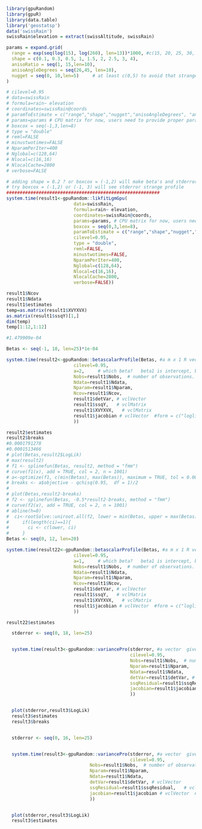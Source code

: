 <!--
%\VignetteEngine{knitr::knitr}
%\VignetteIndexEntry{loglikelihood_p}
-->



```r
library(gpuRandom)
library(gpuR)
library(data.table)
library('geostatsp')
data('swissRain')
swissRain$elevation = extract(swissAltitude, swissRain)

params = expand.grid(
  range = exp(seq(log(15), log(260), len=13))*1000, #c(15, 20, 25, 30, 35, 40,  60,  80, 100, 120, 130, 140, 150, 170, 180, 190, 200, 220, 250)*1000,#exp(seq(log(10), log(250), len=12)), #
  shape = c(0.1, 0.3, 0.5, 1, 1.5, 2, 2.5, 3, 4),   
  anisoRatio = seq(1, 15,len=10),
  anisoAngleDegrees = seq(26,45, len=10),
  nugget = seq(0, 10,len=5)     # at least c(0,5) to avoid that strange profile
)

# cilevel=0.95
# data=swissRain
# formula=rain~ elevation
# coordinates=swissRain@coords
# paramToEstimate = c("range","shape","nugget","anisoAngleDegrees", "anisoRatio", "boxcox")
# params=params # CPU matrix for now, users need to provide proper parameters given their specific need
# boxcox = seq(-1,3,len=8)
# type = "double"
# reml=FALSE
# minustwotimes=FALSE
# NparamPerIter=400
# Nglobal=c(128,64)
# Nlocal=c(16,16)
# NlocalCache=2800
# verbose=FALSE

# adding shape = 0.2 ? or boxcox = (-1,2) will make beta's and stderror's profile strange,
# try boxcox = (-1,2) or (-1, 3) will see stderror strange profile
#########################################################
system.time(result1<-gpuRandom::likfitLgmGpu(
                         data=swissRain,
                         formula=rain~ elevation, 
                         coordinates=swissRain@coords,
                         params=params, # CPU matrix for now, users need to provide proper parameters given their specific need
                         boxcox = seq(0,3,len=8),
                         paramToEstimate = c("range","shape","nugget","anisoAngleDegrees", "anisoRatio", "boxcox"), #variance and regression parameters are always estimated
                         cilevel=0.95,
                         type = "double",
                         reml=FALSE, 
                         minustwotimes=FALSE,
                         NparamPerIter=400,
                         Nglobal=c(128,64),
                         Nlocal=c(16,16),
                         NlocalCache=2800,
                         verbose=FALSE))

result1$Ncov
result1$Ndata
result1$estimates
temp=as.matrix(result1$XVYXVX)
as.matrix(result1$ssqY)[1,]
dim(temp)
temp[1:12,1:12]

#1.479909e-04
```




```r
Betas <- seq(-1, 18, len=25)*1e-04

system.time(result2<-gpuRandom::betascalarProfile(Betas, #a m x 1 R vector  given by the user 
                         cilevel=0.95,                         
                         a=2,     # which beta?   beta1 is intercept, beta2 is first covariate
                         Nobs=result1$Nobs,  # number of observations.
                         Ndata=result1$Ndata,
                         Nparam=result1$Nparam,
                         Ncov=result1$Ncov,
                         result1$detVar, # vclVector
                         result1$ssqY,   # vclMatrix
                         result1$XVYXVX,   # vclMatrix
                         result1$jacobian # vclVector  #form = c("loglik", "profileforBeta"),
                         ))

result2$estimates
result2$breaks
#0.0001791278
#0.0001513466
# plot(Betas,result2$LogLik)
# max(result2)
# f1 <- splinefun(Betas, result2, method = "fmm")
# curve(f1(x), add = TRUE, col = 2, n = 1001)
# a<-optimize(f1, c(min(Betas), max(Betas)), maximum = TRUE, tol = 0.0001)
# breaks <- a$objective - qchisq(0.95,  df = 1)/2
# 
# plot(Betas,result2-breaks)
# f2 <- splinefun(Betas, -0.5*result2-breaks, method = "fmm")
# curve(f2(x), add = TRUE, col = 2, n = 1001)
# abline(h=0)
#  ci<-rootSolve::uniroot.all(f2, lower = min(Betas, upper = max(Betas))
#     if(length(ci)==1){
#       ci <- c(lower, ci)
#     }
Betas <- seq(0, 12, len=20)

system.time(result22<-gpuRandom::betascalarProfile(Betas, #a m x 1 R vector  given by the user 
                         cilevel=0.95,                         
                         a=1,     # which beta?   beta1 is intercept, beta2 is first covariate
                         Nobs=result1$Nobs,  # number of observations.
                         Ndata=result1$Ndata,
                         Nparam=result1$Nparam,
                         Ncov=result1$Ncov,
                         result1$detVar, # vclVector
                         result1$ssqY,   # vclMatrix
                         result1$XVYXVX,   # vclMatrix
                         result1$jacobian # vclVector  #form = c("loglik", "profileforBeta"),
                         ))

result22$estimates
```



```r
  stderror <- seq(0, 18, len=25)


  system.time(result3<-gpuRandom::variancePro(stderror, #a vector  given by the user 
                                              cilevel=0.95,
                                              Nobs=result1$Nobs,  # number of observations.
                                              Nparam=result1$Nparam,
                                              Ndata=result1$Ndata,
                                              detVar=result1$detVar, # vclVector
                                              ssqResidual=result1$ssqResidual,   # vclMatrix
                                              jacobian=result1$jacobian # vclVector  #form = c("loglik", "profileforBeta"),
                                              ))


  plot(stderror,result3$LogLik)
  result3$estimates
  result3$breaks


  stderror <- seq(0, 16, len=25)


  system.time(result3<-gpuRandom::variancePro(stderror, #a vector  given by the user 
                                              cilevel=0.95,
                               Nobs=result1$Nobs,  # number of observations.
                               Nparam=result1$Nparam,
                               Ndata=result1$Ndata,
                               detVar=result1$detVar, # vclVector
                               ssqResidual=result1$ssqResidual,   # vclMatrix
                               jacobian=result1$jacobian # vclVector  #form = c("loglik", "profileforBeta"),
                               ))


  plot(stderror,result3$LogLik)
  result3$estimates

```





























